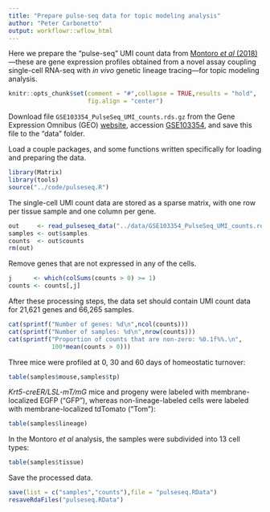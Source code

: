```yaml
---
title: "Prepare pulse-seq data for topic modeling analysis"
author: "Peter Carbonetto"
output: workflowr::wflow_html
---
```


Here we prepare the "pulse-seq" UMI count data from
[Montoro *et al* (2018)][montoro-paper]---these are gene expression
profiles obtained from a novel assay coupling single-cell RNA-seq with
*in vivo* genetic lineage tracing---for topic modeling analysis.

```r
knitr::opts_chunk$set(comment = "#",collapse = TRUE,results = "hold",
                      fig.align = "center")
```

Download file `GSE103354_PulseSeq_UMI_counts.rds.gz` from the Gene
Expression Omnibus (GEO) [website][geo], accession
[GSE103354][geo-montoro], and save this file to the "data" folder.

Load a couple packages, and some functions written specifically for
loading and preparing the data.

```r
library(Matrix)
library(tools)
source("../code/pulseseq.R")
```

The single-cell UMI count data are stored as a sparse matrix, with
one row per tissue sample and one column per gene.

```r
out     <- read_pulseseq_data("../data/GSE103354_PulseSeq_UMI_counts.rds")
samples <- out$samples
counts  <- out$counts
rm(out)
```

Remove genes that are not expressed in any of the cells.

```r
j      <- which(colSums(counts > 0) >= 1)
counts <- counts[,j]
```

After these processing steps, the data set should contain UMI count
data for 21,621 genes and 66,265 samples.

```r
cat(sprintf("Number of genes: %d\n",ncol(counts)))
cat(sprintf("Number of samples: %d\n",nrow(counts)))
cat(sprintf("Proportion of counts that are non-zero: %0.1f%%.\n",
            100*mean(counts > 0)))
```

Three mice were profiled at 0, 30 and 60 days of homeostatic turnover:

```r
table(samples$mouse,samples$tp)
```

*Krt5-creER/LSL-mT/mG* mice and progeny were labeled with
membrane-localized EGFP ("GFP"), whereas non-lineage-labeled cells
were labeled with membrane-localized tdTomato ("Tom"):

```r
table(samples$lineage)
```

In the Montoro *et al* analysis, the samples were subdivided into 13
cell types:

```r
table(samples$tissue)
```

Save the processed data.

```r
save(list = c("samples","counts"),file = "pulseseq.RData")
resaveRdaFiles("pulseseq.RData")
```

[geo]: https://www.ncbi.nlm.nih.gov/geo
[geo-montoro]: https://www.ncbi.nlm.nih.gov/geo/query/acc.cgi?acc=GSE103354
[montoro-paper]: http://dx.doi.org/10.1038/s41586-018-0393-7
